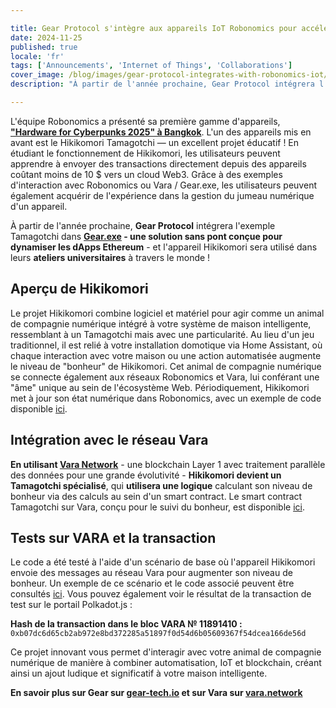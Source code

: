 ```yaml
---

title: Gear Protocol s'intègre aux appareils IoT Robonomics pour accélérer l'adoption et l'éducation de la technologie Blockchain
date: 2024-11-25
published: true
locale: 'fr'
tags: ['Announcements', 'Internet of Things', 'Collaborations']
cover_image: /blog/images/gear-protocol-integrates-with-robonomics-iot/cover.webp
description: "À partir de l'année prochaine, Gear Protocol intégrera l'exemple Tamagotchi dans Gear.exe - une solution sans pont conçue pour dynamiser les dApps Ethereum - et l'appareil Hikikomori sera utilisé dans leurs ateliers universitaires à travers le monde !"

---
```


L'équipe Robonomics a présenté sa première gamme d'appareils, **["Hardware for Cyberpunks 2025" à Bangkok](https://x.com/AIRA_Robonomics/status/1856724439439913110)**. L'un des appareils mis en avant est le Hikikomori Tamagotchi — un excellent projet éducatif ! En étudiant le fonctionnement de Hikikomori, les utilisateurs peuvent apprendre à envoyer des transactions directement depuis des appareils coûtant moins de 10 $ vers un cloud Web3. Grâce à des exemples d'interaction avec Robonomics ou Vara / Gear.exe, les utilisateurs peuvent également acquérir de l'expérience dans la gestion du jumeau numérique d'un appareil.

À partir de l'année prochaine, **Gear Protocol** intégrera l'exemple Tamagotchi dans **[Gear.exe](https://gear-tech.io/gear-exe) - une solution sans pont conçue pour dynamiser les dApps Ethereum** - et l'appareil Hikikomori sera utilisé dans leurs **ateliers universitaires** à travers le monde !

## Aperçu de Hikikomori

Le projet Hikikomori combine logiciel et matériel pour agir comme un animal de compagnie numérique intégré à votre système de maison intelligente, ressemblant à un Tamagotchi mais avec une particularité. Au lieu d'un jeu traditionnel, il est relié à votre installation domotique via Home Assistant, où chaque interaction avec votre maison ou une action automatisée augmente le niveau de "bonheur" de Hikikomori. Cet animal de compagnie numérique se connecte également aux réseaux Robonomics et Vara, lui conférant une "âme" unique au sein de l'écosystème Web. Périodiquement, Hikikomori met à jour son état numérique dans Robonomics, avec un exemple de code disponible [ici](https://github.com/airalab/hikikomori-tamagotchi/tree/only-robonomics/main).

## Intégration avec le réseau Vara

**En utilisant [Vara Network](https://vara.network)** - une blockchain Layer 1 avec traitement parallèle des données pour une grande évolutivité - **Hikikomori devient un Tamagotchi spécialisé**, qui **utilisera une logique** calculant son niveau de bonheur via des calculs au sein d'un smart contract. Le smart contract Tamagotchi sur Vara, conçu pour le suivi du bonheur, est disponible [ici](https://idea.gear-tech.io/programs/0x8e5f2de1fea16db5a65d4e64bca1f8a709585853749b3572ff15487db2146771?node=wss%3A%2F%2Ftestnet.vara.network).

## Tests sur VARA et la transaction

Le code a été testé à l'aide d'un scénario de base où l'appareil Hikikomori envoie des messages au réseau Vara pour augmenter son niveau de bonheur. Un exemple de ce scénario et le code associé peuvent être consultés [ici](https://github.com/airalab/hikikomori-tamagotchi/tree/main/main). Vous pouvez également voir le résultat de la transaction de test sur le portail Polkadot.js :

**Hash de la transaction dans le bloc VARA № 11891410 :**
`0xb07dc6d65cb2ab972e8bd372285a51897f0d54d6b05609367f54dcea166de56d`

Ce projet innovant vous permet d'interagir avec votre animal de compagnie numérique de manière à combiner automatisation, IoT et blockchain, créant ainsi un ajout ludique et significatif à votre maison intelligente.

**En savoir plus sur Gear sur [gear-tech.io](https://gear-tech.io) et sur Vara sur [vara.network](https://vara.network)**